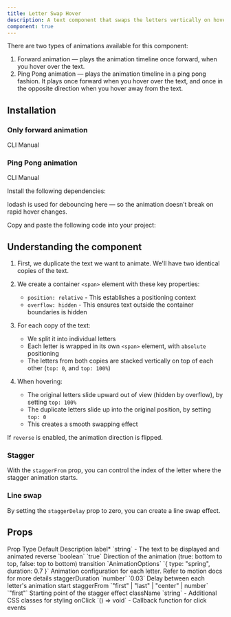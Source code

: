 ```yaml
---
title: Letter Swap Hover
description: A text component that swaps the letters vertically on hover.
component: true
---
```


<ComponentPreview name="letter-swap-demo" />

There are two types of animations available for this component:

1. Forward animation — plays the animation timeline once forward, when you hover over the text.
2. Ping Pong animation — plays the animation timeline in a ping pong fashion. It plays once forward when you hover over the text, and once in the opposite direction when you hover away from the text.

## Installation

### Only forward animation

<Tabs defaultValue="cli">

<TabsList>
  <TabsTrigger value="cli">CLI</TabsTrigger>
  <TabsTrigger value="manual">Manual</TabsTrigger>
</TabsList>
<TabsContent value="cli">

<InstallTabs command="shadcn@latest add &quot;https://fancycomponents.dev/r/letter-swap-forward-anim.json&quot;" npx />

</TabsContent>
<TabsContent value="manual">

<ComponentSource name="letter-swap-forward-anim" />

</TabsContent>
</Tabs>

### Ping Pong animation

<Tabs defaultValue="cli">

<TabsList>
  <TabsTrigger value="cli">CLI</TabsTrigger>
  <TabsTrigger value="manual">Manual</TabsTrigger>
</TabsList>
<TabsContent value="cli">

<InstallTabs command="shadcn@latest add &quot;https://fancycomponents.dev/r/letter-swap-pingpong-anim.json&quot;" npx />

</TabsContent>
<TabsContent value="manual">

<Steps>

<Step>Install the following dependencies:</Step>

<InstallTabs command="lodash" />

lodash is used for debouncing here — so the animation doesn't break on rapid hover changes.

<Step>Copy and paste the following code into your project:</Step>

<ComponentSource name="letter-swap-pingpong-anim" />

</Steps>

</TabsContent>
</Tabs>

## Understanding the component

1. First, we duplicate the text we want to animate. We'll have two identical copies of the text.

2. We create a container `<span>` element with these key properties:

   - `position: relative` - This establishes a positioning context
   - `overflow: hidden` - This ensures text outside the container boundaries is hidden

3. For each copy of the text:

   - We split it into individual letters
   - Each letter is wrapped in its own `<span>` element, with `absolute` positioning
   - The letters from both copies are stacked vertically on top of each other (`top: 0`, and `top: 100%`)

4. When hovering:
   - The original letters slide upward out of view (hidden by overflow), by setting `top: 100%`
   - The duplicate letters slide up into the original position, by setting `top: 0`
   - This creates a smooth swapping effect

If `reverse` is enabled, the animation direction is flipped.

### Stagger

With the `staggerFrom` prop, you can control the index of the letter where the stagger animation starts.

<ComponentPreview name="letter-swap-demo-stagger" />

### Line swap

By setting the `staggerDelay` prop to zero, you can create a line swap effect.

<ComponentPreview name="letter-swap-demo-line" />

## Props

<Table>
  <TableHeader>
    <TableRow>
      <TableHead>Prop</TableHead>
      <TableHead>Type</TableHead>
      <TableHead>Default</TableHead>
      <TableHead>Description</TableHead>
    </TableRow>
  </TableHeader>
  <TableBody>
    <TableRow>
      <TableCell>label<span className="text-red-500">*</span></TableCell>
      <TableCell>`string`</TableCell>
      <TableCell>-</TableCell>
      <TableCell>The text to be displayed and animated</TableCell>
    </TableRow>
    <TableRow>
      <TableCell>reverse</TableCell>
      <TableCell>`boolean`</TableCell>
      <TableCell>`true`</TableCell>
      <TableCell>Direction of the animation (true: bottom to top, false: top to bottom)</TableCell>
    </TableRow>
    <TableRow>
      <TableCell>transition</TableCell>
      <TableCell>`AnimationOptions`</TableCell>
      <TableCell>`{ type: "spring", duration: 0.7 }`</TableCell>
      <TableCell>Animation configuration for each letter. Refer to motion docs for more details</TableCell>
    </TableRow>
    <TableRow>
      <TableCell>staggerDuration</TableCell>
      <TableCell>`number`</TableCell>
      <TableCell>`0.03`</TableCell>
      <TableCell>Delay between each letter's animation start</TableCell>
    </TableRow>
    <TableRow>
      <TableCell>staggerFrom</TableCell>
      <TableCell>`"first" | "last" | "center" | number`</TableCell>
      <TableCell>`"first"`</TableCell>
      <TableCell>Starting point of the stagger effect</TableCell>
    </TableRow>
    <TableRow>
      <TableCell>className</TableCell>
      <TableCell>`string`</TableCell>
      <TableCell>-</TableCell>
      <TableCell>Additional CSS classes for styling</TableCell>
    </TableRow>
    <TableRow>
      <TableCell>onClick</TableCell>
      <TableCell>`() => void`</TableCell>
      <TableCell>-</TableCell>
      <TableCell>Callback function for click events</TableCell>
    </TableRow>
  </TableBody>
</Table>
